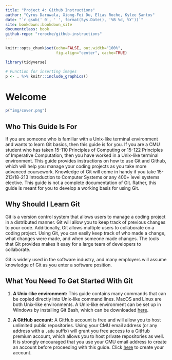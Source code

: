 ```yaml
---
title: "Project 4: Github Instructions"
author: "Cyrus Daruwala, Xiong-Fei Du, Elias Roche, Kylee Santos"
date: "`r gsub(' 0', ' ', format(Sys.Date(), '%B %d, %Y'))`"
site: bookdown::bookdown_site
documentclass: book
github-repo: "reroche/github-instructions"
---
```


```r
knitr::opts_chunk$set(echo=FALSE, out.width="100%",
                      fig.align="center", cache=TRUE)

library(tidyverse)

# Function for inserting images
p <- . %>% knitr::include_graphics()
```

# Welcome {-}

```r
p("img/cover.png")
```

## Who This Guide Is For {-}

If you are someone who is familiar with a Unix-like terminal environment and wants to learn Git basics, then this guide is for you. If you are a CMU student who has taken 15-110 Principles of Computing or 15-122 Principles of Imperative Computation, then you have worked in a Unix-like terminal environment. This guide provides instructions on how to use Git and Github, which will help you manage your coding projects as you take more advanced coursework. Knowledge of Git will come in handy if you take 15-213/18-213 Introduction to Computer Systems or any 400+ level systems elective. This guide is not a complete documentation of Git. Rather, this guide is meant for you to develop a working basis for using Git.

## Why Should I Learn Git {-}

Git is a version control system that allows users to manage a coding project in a distributed manner. Git will allow you to keep track of previous changes to your code. Additionally, Git allows multiple users to collaborate on a coding project. Using Git, you can easily keep track of who made a change, what changes were made, and when someone made changes. The tools that Git provides makes it easy for a large team of developers to collaborate.

Git is widely used in the software industry, and many employers will assume knowledge of Git as you enter a software position.

## What You Need To Get Started With Git {-}

(1) **A Unix-like environment:** This guide contains many commands that can be copied directly into Unix-like command lines. MacOS and Linux are both Unix-like environments. A Unix-like environment can be set up in Windows by installing Git Bash, which can be downloaded [here](https://gitforwindows.org/).

(2) **A GitHub account:** A GitHub account is free and will allow you to host unlimited public repositories. Using your CMU email address (or any address with a `.edu` suffix) will grant you free access to a GitHub premium account, which allows you to host private repositories as well. It is strongly encouraged that you use your CMU email address to create an account before proceeding with this guide. Click [here](https://github.com/join?source=header-home) to create your account.

